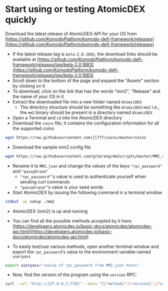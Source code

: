 
# Start using or testing AtomicDEX quickly

Download the latest release of AtomicDEX-API for your OS from [https://github.com/KomodoPlatform/komodo-defi-framework/releases](https://github.com/KomodoPlatform/komodo-defi-framework/releases)

*   If the latest release tag is `beta-2.0.1683`, the download links should be available at [https://github.com/KomodoPlatform/komodo-defi-framework/releases/tag/beta-2.0.1683](https://github.com/KomodoPlatform/komodo-defi-framework/releases/tag/beta-2.0.1683)
*   Scroll down to the bottom of the page and expand the "Assets" section by clicking on it
*   To download, click on the link that has the words "mm2", "Release" and the name of your OS in it
*   Extract the downloaded file into a new folder named `AtomicDEX`
    *   The directory structure should be something like `AtomicDEX/mm2` i.e., the `mm2` binary should be present in a directory named `AtomicDEX`
*   Open a Terminal and `cd` into the AtomicDEX directory
*   Download the `coins` file; it contains the configuration information for all the supported coins

```bash
wget https://raw.githubusercontent.com/jl777/coins/master/coins
```

*   Download the sample mm2 config file

```bash
wget https://raw.githubusercontent.com/gcharang/mm2scripts/master/MM2_sample.json
```

*   Rename it to `MM2.json` and change the values of the keys `"rpc_password"` and `"passphrase"`
    *   `"rpc_password"`'s value is used to authenticate yourself when sending curl commands
    *   `"passphrase"`'s value is your seed words
*   Start AtomicDEX by issuing the following command in a terminal window

```bash
stdbuf -oL nohup ./mm2
```

*   AtomicDEX (mm2) is up and running

*   You can find all the possible methods accepted by it here: [https://developers.atomicdex.io/basic-docs/atomicdex/atomicdex-api.html](https://developers.atomicdex.io/basic-docs/atomicdex/atomicdex-api.html)

*   To easily test/use various methods, open another terminal window and export the `rpc_password`'s value to the environment variable named `userpass`

```bash
export userpass="<value of rpc_password from MM2.json here>"
```

*   Now, find the version of the program using the `version` RPC:

```bash
curl --url "http://127.0.0.1:7783" --data "{\"method\":\"version\",\"userpass\":\"$userpass\"}"
```
